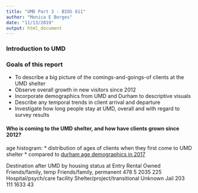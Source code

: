 ```yaml
---
title: "UMD Part 3 - BIOS 611"
author: "Monica E Borges"
date: "11/13/2019"
output: html_document
---
```


### Introduction to UMD


### Goals of this report
* To describe a big picture of the comings-and-goings-of clients at the UMD shelter
* Observe overall growth in new visitors since 2012
* Incorporate demographics from UMD and Durham to descriptive visuals
* Describe any temporal trends in client arrival and departure
* Investigate how long people stay at UMD, overall and with regard to survey results

#### Who is coming to the UMD shelter, and how have clients grown since 2012?
age histogram: 
* distribution of ages of clients when they first come to UMD shelter
* compared to [durham age demographics in 2017](http://worldpopulationreview.com/us-cities/durham-population/)







Destination after UMD by housing status at Entry
Rental                        Owned         Friends/family, temp    Friends/family, permanent 
 478                            5                         2035                          225 
Hospital/psych/care facility Shelter/project/transitional           Unknown                         Jail 
           203                          111                         1633                           43 






